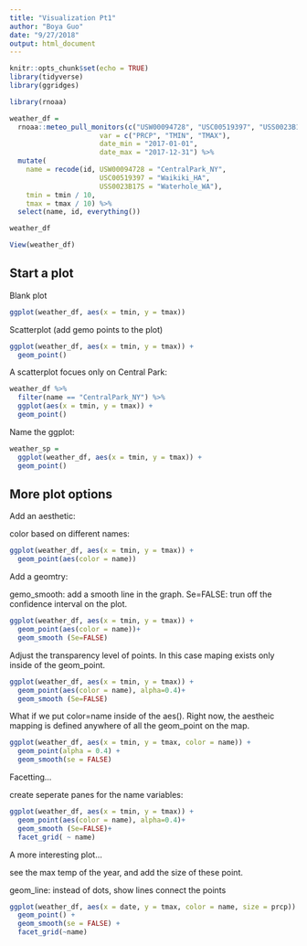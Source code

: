 ```yaml
---
title: "Visualization Pt1"
author: "Boya Guo"
date: "9/27/2018"
output: html_document
---
```


```r
knitr::opts_chunk$set(echo = TRUE)
library(tidyverse)
library(ggridges)
```

```r
library(rnoaa)

weather_df = 
  rnoaa::meteo_pull_monitors(c("USW00094728", "USC00519397", "USS0023B17S"),
                      var = c("PRCP", "TMIN", "TMAX"), 
                      date_min = "2017-01-01",
                      date_max = "2017-12-31") %>%
  mutate(
    name = recode(id, USW00094728 = "CentralPark_NY", 
                      USC00519397 = "Waikiki_HA",
                      USS0023B17S = "Waterhole_WA"),
    tmin = tmin / 10,
    tmax = tmax / 10) %>%
  select(name, id, everything())

weather_df

View(weather_df)
```

## Start a plot 

Blank plot 
```r
ggplot(weather_df, aes(x = tmin, y = tmax))
```

Scatterplot (add gemo points to the plot)
```r
ggplot(weather_df, aes(x = tmin, y = tmax)) + 
  geom_point()
```

A scatterplot focues only on Central Park: 
```r
weather_df %>% 
  filter(name == "CentralPark_NY") %>% 
  ggplot(aes(x = tmin, y = tmax)) + 
  geom_point()
```

Name the ggplot: 

```r
weather_sp = 
  ggplot(weather_df, aes(x = tmin, y = tmax)) + 
  geom_point()
```

## More plot options 

Add an aesthetic: 

color based on different names:

```r
ggplot(weather_df, aes(x = tmin, y = tmax)) + 
  geom_point(aes(color = name))
```

Add a geomtry: 

gemo_smooth: add a smooth line in the graph. Se=FALSE: trun off the confidence interval on the plot.  
```r
ggplot(weather_df, aes(x = tmin, y = tmax)) + 
  geom_point(aes(color = name))+
  geom_smooth (Se=FALSE)
```

Adjust the transparency level of points. In this case maping exists only inside of the geom_point. 
```r
ggplot(weather_df, aes(x = tmin, y = tmax)) + 
  geom_point(aes(color = name), alpha=0.4)+
  geom_smooth (Se=FALSE)
```

What if we put color=name inside of the aes(). Right now, the aestheic mapping is defined anywhere of all the geom_point on the map. 
```r
ggplot(weather_df, aes(x = tmin, y = tmax, color = name)) + 
  geom_point(alpha = 0.4) + 
  geom_smooth(se = FALSE)
```

Facetting...

create seperate panes for the name variables: 
```r
ggplot(weather_df, aes(x = tmin, y = tmax)) + 
  geom_point(aes(color = name), alpha=0.4)+
  geom_smooth (Se=FALSE)+ 
  facet_grid( ~ name)
```

A more interesting plot...

see the max temp of the year, and add the size of these point.

geom_line: instead of dots, show lines connect the points 

```r
ggplot(weather_df, aes(x = date, y = tmax, color = name, size = prcp)) +
  geom_point() + 
  geom_smooth(se = FALSE) + 
  facet_grid(~name)
```


